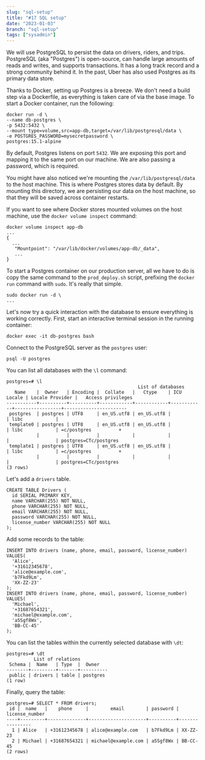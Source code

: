 ```yaml
---
slug: "sql-setup"
title: "#17 SQL setup"
date: "2023-01-03"
branch: "sql-setup"
tags: ["sysadmin"]
---
```


We will use PostgreSQL to persist the data on drivers, riders, and trips. PostgreSQL (aka "Postgres") is open-source, can handle large amounts of reads and writes, and supports transactions. It has a long track record and a strong community behind it. In the past, Uber has also used Postgres as its primary data store.

Thanks to Docker, setting up Postgres is a breeze. We don't need a build step via a Dockerfile, as everything is taken care of via the base image. To start a Docker container, run the following:

```
docker run -d \
--name db-postgres \
-p 5432:5432 \
--mount type=volume,src=app-db,target=/var/lib/postgresql/data \
-e POSTGRES_PASSWORD=mysecretpassword \
postgres:15.1-alpine
```

By default, Postgres listens on port `5432`. We are exposing this port and mapping it to the same port on our machine. We are also passing a password, which is required.

You might have also noticed we're mounting the `/var/lib/postgresql/data` to the host machine. This is where Postgres stores data by default. By mounting this directory, we are persisting our data on the host machine, so that they will be saved across container restarts.

If you want to see where Docker stores mounted volumes on the host machine, use the `docker volume inspect` command:

```
docker volume inspect app-db
...
{
  ...
   "Mountpoint": "/var/lib/docker/volumes/app-db/_data",
   ...
}
```

To start a Postgres container on our production server, all we have to do is copy the same command to the `prod_deploy.sh` script, prefixing the `docker run` command with `sudo`. It's really that simple.

```
sudo docker run -d \
...
```

Let's now try a quick interaction with the database to ensure everything is working correctly. First, start an interactive terminal session in the running container:

```
docker exec -it db-postgres bash
```

Connect to the PostgreSQL server as the `postgres` user:

```
psql -U postgres
```

You can list all databases with the `\l` command:

```
postgres=# \l
                                                List of databases
   Name    |  Owner   | Encoding |  Collate   |   Ctype    | ICU Locale | Locale Provider |   Access privileges
-----------+----------+----------+------------+------------+------------+-----------------+-----------------------
 postgres  | postgres | UTF8     | en_US.utf8 | en_US.utf8 |            | libc            |
 template0 | postgres | UTF8     | en_US.utf8 | en_US.utf8 |            | libc            | =c/postgres          +
           |          |          |            |            |            |                 | postgres=CTc/postgres
 template1 | postgres | UTF8     | en_US.utf8 | en_US.utf8 |            | libc            | =c/postgres          +
           |          |          |            |            |            |                 | postgres=CTc/postgres
(3 rows)
```

Let's add a `drivers` table.

```
CREATE TABLE Drivers (
  id SERIAL PRIMARY KEY,
  name VARCHAR(255) NOT NULL,
  phone VARCHAR(255) NOT NULL,
  email VARCHAR(255) NOT NULL,
  password VARCHAR(255) NOT NULL,
  license_number VARCHAR(255) NOT NULL
);
```

Add some records to the table:

```
INSERT INTO drivers (name, phone, email, password, license_number) VALUES(
  'Alice',
  '+31612345678',
  'alice@example.com',
  'b7Fkd9Lm',
  'XX-ZZ-23'
);
INSERT INTO drivers (name, phone, email, password, license_number) VALUES(
  'Michael',
  '+31687654321',
  'michael@example.com',
  'a5Sgf8Wx',
  'BB-CC-45'
);
```

You can list the tables within the currently selected database with `\dt`:

```
postgres=# \dt
          List of relations
 Schema |  Name   | Type  |  Owner
--------+---------+-------+----------
 public | drivers | table | postgres
(1 row)
```

Finally, query the table:

```
postgres=# SELECT * FROM drivers;
 id |  name   |    phone     |        email        | password | license_number
----+---------+--------------+---------------------+----------+----------------
  1 | Alice   | +31612345678 | alice@example.com   | b7Fkd9Lm | XX-ZZ-23
  2 | Michael | +31687654321 | michael@example.com | a5Sgf8Wx | BB-CC-45
(2 rows)
```
